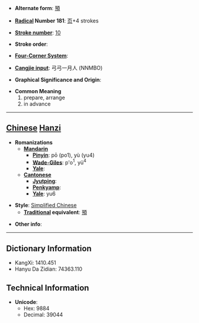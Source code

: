* '''Alternate form''': [[預]]

* '''[[Wiktionary:Chinese radical index| Radical]] Number 181''': [[Wiktionary:Chinese radical index 页|页]]+4 strokes

* '''[[Wiktionary:Chinese total strokes index|Stroke number]]''': [[Wiktionary:Chinese total strokes index 10|10]]

* '''Stroke order''': 

* '''[[Wiktionary:Chinese four corner index|Four-Corner System]]''': 

* '''[[Wiktionary:Chinese Cangjie index|Cangjie input]]''': 弓弓一月人 (NNMBO)

* '''Graphical Significance and Origin''': 

* '''Common Meaning'''
*#prepare, arrange
*# in advance


----

== [[Chinese]] [[Hanzi]] ==

* '''Romanizations'''
** '''[[Mandarin]]'''
*** '''[[Pinyin]]''': pō (po1), yù (yu4)
*** '''[[Wade-Giles]]''': p'o<sup>1</sup>, yü<sup>4</sup>
*** '''[[Yale]]''': 
** '''[[Cantonese]]'''
*** '''[[Jyutping]]''':
*** '''[[Penkyamp]]''': 
*** '''[[Yale]]''': yu6

* '''Style''': [[Simplified Chinese]] 
** '''[[Traditional Chinese|Traditional]] equivalent''': [[預]]

* '''Other info''': 

----

== Dictionary Information ==

* KangXi: 1410.451
* Hanyu Da Zidian: 74363.110

== Technical Information ==

* '''Unicode''':
** Hex: 9884
** Decimal: 39044